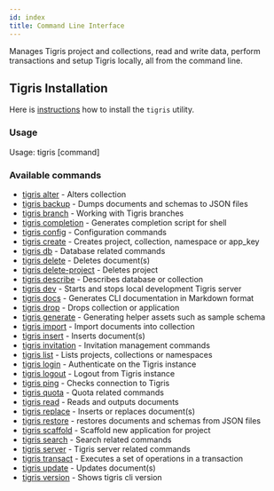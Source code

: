 ```yaml
---
id: index
title: Command Line Interface
---
```


Manages Tigris project and collections, read and write data, perform
transactions and setup Tigris locally, all from the command line.

## Tigris Installation

Here is [instructions](installation.mdx) how to install the `tigris` utility.

### Usage

Usage:
tigris [command]

### Available commands

- [tigris alter](commands/tigris_alter.md) - Alters collection
- [tigris backup](commands/tigris_backup.md) - Dumps documents and schemas to JSON files
- [tigris branch](commands/tigris_branch.md) - Working with Tigris branches
- [tigris completion](commands/tigris_completion.md) - Generates completion script for shell
- [tigris config](commands/tigris_config.md) - Configuration commands
- [tigris create](commands/tigris_create.md) - Creates project, collection, namespace or app_key
- [tigris db](commands/tigris_db.md) - Database related commands
- [tigris delete](commands/tigris_delete.md) - Deletes document(s)
- [tigris delete-project](commands/tigris_delete-project.md) - Deletes project
- [tigris describe](commands/tigris_describe.md) - Describes database or collection
- [tigris dev](commands/tigris_dev.md) - Starts and stops local development Tigris server
- [tigris docs](commands/tigris_docs.md) - Generates CLI documentation in Markdown format
- [tigris drop](commands/tigris_drop.md) - Drops collection or application
- [tigris generate](commands/tigris_generate.md) - Generating helper assets such as sample schema
- [tigris import](commands/tigris_import.md) - Import documents into collection
- [tigris insert](commands/tigris_insert.md) - Inserts document(s)
- [tigris invitation](commands/tigris_invitation.md) - Invitation management commands
- [tigris list](commands/tigris_list.md) - Lists projects, collections or namespaces
- [tigris login](commands/tigris_login.md) - Authenticate on the Tigris instance
- [tigris logout](commands/tigris_logout.md) - Logout from Tigris instance
- [tigris ping](commands/tigris_ping.md) - Checks connection to Tigris
- [tigris quota](commands/tigris_quota.md) - Quota related commands
- [tigris read](commands/tigris_read.md) - Reads and outputs documents
- [tigris replace](commands/tigris_replace.md) - Inserts or replaces document(s)
- [tigris restore](commands/tigris_restore.md) - restores documents and schemas from JSON files
- [tigris scaffold](commands/tigris_scaffold.md) - Scaffold new application for project
- [tigris search](commands/tigris_search.md) - Search related commands
- [tigris server](commands/tigris_server.md) - Tigris server related commands
- [tigris transact](commands/tigris_transact.md) - Executes a set of operations in a transaction
- [tigris update](commands/tigris_update.md) - Updates document(s)
- [tigris version](commands/tigris_version.md) - Shows tigris cli version
